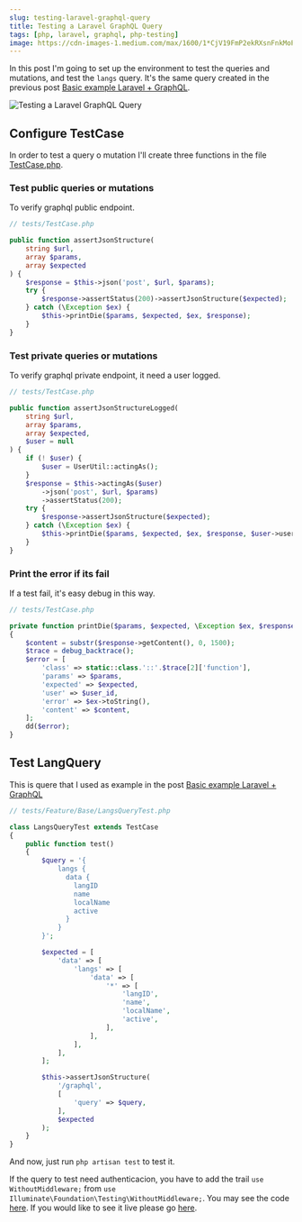 ```yaml
---
slug: testing-laravel-graphql-query
title: Testing a Laravel GraphQL Query 
tags: [php, laravel, graphql, php-testing]
image: https://cdn-images-1.medium.com/max/1600/1*CjV19FmP2ekRXsnFnkMoPw.png
---
```



In this post I'm going to set up the environment to test the queries and mutations, and test the `langs` query. It's the same query created in the previous post [Basic example Laravel + GraphQL](/blog/basic-example-laravel-graphql).

<Image
  src="https://cdn-images-1.medium.com/max/1600/1*CjV19FmP2ekRXsnFnkMoPw.png"
  alt="Testing a Laravel GraphQL Query"
  title="Testing a Laravel GraphQL Query"
/>

<!--truncate-->

## Configure TestCase

In order to test a query o mutation I'll create three functions in the file [TestCase.php](https://github.com/albertcito/laravel-graphql-api/blob/master/tests/TestCase.php).

### Test public queries or mutations

To verify graphql public endpoint. 

```php
// tests/TestCase.php

public function assertJsonStructure(
    string $url,
    array $params,
    array $expected
) {
    $response = $this->json('post', $url, $params);
    try {
        $response->assertStatus(200)->assertJsonStructure($expected);
    } catch (\Exception $ex) {
        $this->printDie($params, $expected, $ex, $response);
    }
}
```

### Test private queries or mutations

To verify graphql private endpoint, it need a user logged.

```php
// tests/TestCase.php

public function assertJsonStructureLogged(
    string $url,
    array $params,
    array $expected,
    $user = null
) {
    if (! $user) {
        $user = UserUtil::actingAs();
    }
    $response = $this->actingAs($user)
        ->json('post', $url, $params)
        ->assertStatus(200);
    try {
        $response->assertJsonStructure($expected);
    } catch (\Exception $ex) {
        $this->printDie($params, $expected, $ex, $response, $user->user_id);
    }
}
```

### Print the error if its fail

If a test fail, it's easy debug in this way. 

```php
// tests/TestCase.php

private function printDie($params, $expected, \Exception $ex, $response, $user_id = null)
{
    $content = substr($response->getContent(), 0, 1500);
    $trace = debug_backtrace();
    $error = [
        'class' => static::class.'::'.$trace[2]['function'],
        'params' => $params,
        'expected' => $expected,
        'user' => $user_id,
        'error' => $ex->toString(),
        'content' => $content,
    ];
    dd($error);
}
```

## Test LangQuery

This is quere that I used as example in the post [Basic example Laravel + GraphQL](/blog/basic-example-laravel-graphql)


```php
// tests/Feature/Base/LangsQueryTest.php

class LangsQueryTest extends TestCase
{
    public function test()
    {
        $query = '{
            langs {
              data {
                langID
                name
                localName
                active
              }
            }
        }';

        $expected = [
            'data' => [
                'langs' => [
                    'data' => [
                        '*' => [
                            'langID',
                            'name',
                            'localName',
                            'active',
                        ],
                    ],
                ],
            ],
        ];

        $this->assertJsonStructure(
            '/graphql',
            [
                'query' => $query,
            ],
            $expected
        );
    }
}
```

And now, just run `php artisan test` to test it.

If the query to test need authenticacion, you have to add the trail `use WithoutMiddleware;` from `use Illuminate\Foundation\Testing\WithoutMiddleware;`. You may see the code [here](https://github.com/albertcito/laravel-graphql-api/blob/master/tests/Feature/Base/GraphQL/Admin/Query/Tag/TagsQueryTest.php). If you would like to see it live please go [here](https://laravel-graphql-api.herokuapp.com/graphiql).